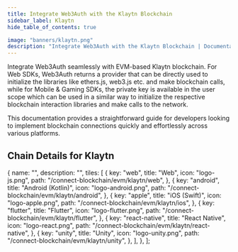 ```yaml
---
title: Integrate Web3Auth with the Klaytn Blockchain
sidebar_label: Klaytn
hide_table_of_contents: true

image: "banners/klaytn.png"
description: "Integrate Web3Auth with the Klaytn Blockchain | Documentation - Web3Auth"
---
```



<SEO
  title="Integrate Web3Auth with the Klaytn Blockchain"
  description="Integrate Web3Auth with the Klaytn Blockchain | Documentation - Web3Auth"
  image="https://web3auth.io/docs/banners/klaytn.png"
  slug="/connect-blockchain/evm/klaytn"
/>

Integrate Web3Auth seamlessly with EVM-based Klaytn blockchain. For Web SDKs, Web3Auth returns a
provider that can be directly used to initialize the libraries like ethers.js, web3.js etc. and make
blockchain calls, while for Mobile & Gaming SDKs, the private key is available in the user scope
which can be used in a similar way to initialize the respective blockchain interaction libraries and
make calls to the network.

This documentation provides a straightforward guide for developers looking to implement blockchain
connections quickly and effortlessly across various platforms.

## Chain Details for Klaytn

<ChainDetailsKlaytn />

  {
    name: "",
    description: "",
    tiles: [
      {
        key: "web",
        title: "Web",
        icon: "logo-js.png",
        path: "/connect-blockchain/evm/klaytn/web",
      },
      {
        key: "android",
        title: "Android (Kotlin)",
        icon: "logo-android.png",
        path: "/connect-blockchain/evm/klaytn/android",
      },
      {
        key: "apple",
        title: "iOS (Swift)",
        icon: "logo-apple.png",
        path: "/connect-blockchain/evm/klaytn/ios",
      },
      {
        key: "flutter",
        title: "Flutter",
        icon: "logo-flutter.png",
        path: "/connect-blockchain/evm/klaytn/flutter",
      },
      {
        key: "react-native",
        title: "React Native",
        icon: "logo-react.png",
        path: "/connect-blockchain/evm/klaytn/react-native",
      },
      {
        key: "unity",
        title: "Unity",
        icon: "logo-unity.png",
        path: "/connect-blockchain/evm/klaytn/unity",
      },
    ],
  },
];

<Tiles tileGroups={Klaytn} />

